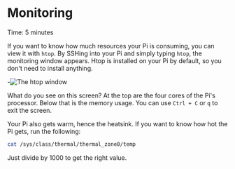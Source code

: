 
# Monitoring

<Callout emoji="&#x2139;">
        Time: 5 minutes
</Callout>

If you want to know how much resources your Pi is consuming, you can view it with `htop`. By SSHing into your Pi and simply typing `htop`, the monitoring window appears. Htop is installed on your Pi by default, so you don't need to install anything.

-![The htop window](/htop.png)

What do you see on this screen? At the top are the four cores of the Pi's processor. Below that is the memory usage. You can use `Ctrl + C` or `q` to exit the screen.

Your Pi also gets warm, hence the heatsink. If you want to know how hot the Pi gets, run the following:

```bash
cat /sys/class/thermal/thermal_zone0/temp
```

Just divide by 1000 to get the right value.


